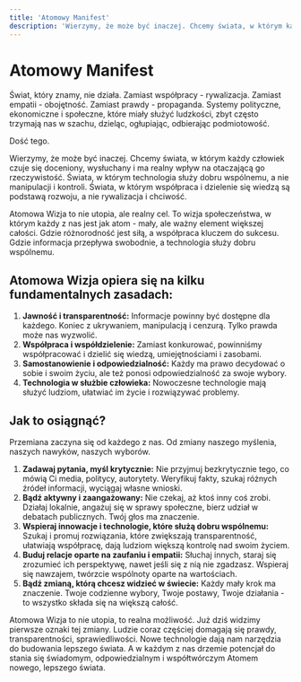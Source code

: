 ```yaml
---
title: 'Atomowy Manifest'
description: 'Wierzymy, że może być inaczej. Chcemy świata, w którym każdy człowiek czuje się doceniony, wysłuchany i ma realny wpływ na otaczającą go rzeczywistość.'
---
```


# Atomowy Manifest

Świat, który znamy, nie działa. Zamiast współpracy - rywalizacja. Zamiast empatii - obojętność. Zamiast prawdy - propaganda. Systemy polityczne, ekonomiczne i społeczne, które miały służyć ludzkości, zbyt często trzymają nas w szachu, dzieląc, ogłupiając, odbierając podmiotowość.

Dość tego.

Wierzymy, że może być inaczej. Chcemy świata, w którym każdy człowiek czuje się doceniony, wysłuchany i ma realny wpływ na otaczającą go rzeczywistość. Świata, w którym technologia służy dobru wspólnemu, a nie manipulacji i kontroli. Świata, w którym współpraca i dzielenie się wiedzą są podstawą rozwoju, a nie rywalizacja i chciwość.

Atomowa Wizja to nie utopia, ale realny cel. To wizja społeczeństwa, w którym każdy z nas jest jak atom - mały, ale ważny element większej całości. Gdzie różnorodność jest siłą, a współpraca kluczem do sukcesu. Gdzie informacja przepływa swobodnie, a technologia służy dobru wspólnemu.

## Atomowa Wizja opiera się na kilku fundamentalnych zasadach:

1. **Jawność i transparentność:** Informacje powinny być dostępne dla każdego. Koniec z ukrywaniem, manipulacją i cenzurą. Tylko prawda może nas wyzwolić.
2. **Współpraca i współdzielenie:** Zamiast konkurować, powinniśmy współpracować i dzielić się wiedzą, umiejętnościami i zasobami.
3. **Samostanowienie i odpowiedzialność:** Każdy ma prawo decydować o sobie i swoim życiu, ale też ponosi odpowiedzialność za swoje wybory.
4. **Technologia w służbie człowieka:** Nowoczesne technologie mają służyć ludziom, ułatwiać im życie i rozwiązywać problemy.

## Jak to osiągnąć?

Przemiana zaczyna się od każdego z nas. Od zmiany naszego myślenia, naszych nawyków, naszych wyborów.

1. **Zadawaj pytania, myśl krytycznie:** Nie przyjmuj bezkrytycznie tego, co mówią Ci media, politycy, autorytety. Weryfikuj fakty, szukaj różnych źródeł informacji, wyciągaj własne wnioski.
2. **Bądź aktywny i zaangażowany:** Nie czekaj, aż ktoś inny coś zrobi. Działaj lokalnie, angażuj się w sprawy społeczne, bierz udział w debatach publicznych. Twój głos ma znaczenie.
3. **Wspieraj innowacje i technologie, które służą dobru wspólnemu:** Szukaj i promuj rozwiązania, które zwiększają transparentność, ułatwiają współpracę, dają ludziom większą kontrolę nad swoim życiem.
4. **Buduj relacje oparte na zaufaniu i empatii:** Słuchaj innych, staraj się zrozumieć ich perspektywę, nawet jeśli się z nią nie zgadzasz. Wspieraj się nawzajem, twórzcie wspólnoty oparte na wartościach.
5. **Bądź zmianą, którą chcesz widzieć w świecie:** Każdy mały krok ma znaczenie. Twoje codzienne wybory, Twoje postawy, Twoje działania - to wszystko składa się na większą całość.

Atomowa Wizja to nie utopia, to realna możliwość. Już dziś widzimy pierwsze oznaki tej zmiany. Ludzie coraz częściej domagają się prawdy, transparentności, sprawiedliwości. Nowe technologie dają nam narzędzia do budowania lepszego świata. A w każdym z nas drzemie potencjał do stania się świadomym, odpowiedzialnym i współtwórczym Atomem nowego, lepszego świata.
